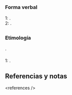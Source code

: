 == {{lengua|es}} ==
{{pron-graf}}

=== Forma verbal ===
;1: {{forma verbo|listar|p=3p|t=presente|m=subjuntivo}}.
;2: {{forma verbo|listar|p=2pu|t=imperativo}}.

== {{lengua|en}} ==
{{pron-graf|leng=en|fono=ˈlɪs.ən|audio=LL-Q1860 (eng)-Back ache-listen.wav|aunota=Londres|audio2=En-uk-to listen.ogg|aunota2=&quot;to listen&quot; (Londres)|audio3=En-us-listen.ogg|aunota3=EE. UU.|audio4=En-au-listen.ogg|aunota4=Australia|fone5=ˈlɪs.n̩}}

=== Etimología ===
{{etimología|leng=en}}.

=== {{verbo|en}} ===
{{inflect.en.v.reg}}

;1: {{plm|escuchar}}.

== Referencias y notas ==
&lt;references /&gt;